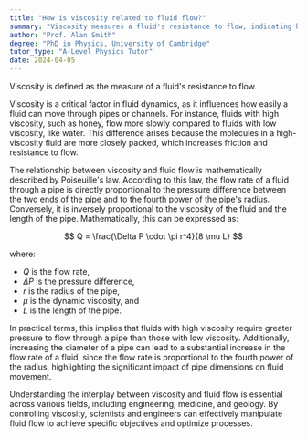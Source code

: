 ```yaml
---
title: "How is viscosity related to fluid flow?"
summary: "Viscosity measures a fluid's resistance to flow, indicating how easily it moves. Higher viscosity means greater resistance, while lower viscosity allows for easier flow."
author: "Prof. Alan Smith"
degree: "PhD in Physics, University of Cambridge"
tutor_type: "A-Level Physics Tutor"
date: 2024-04-05
---
```


Viscosity is defined as the measure of a fluid's resistance to flow.

Viscosity is a critical factor in fluid dynamics, as it influences how easily a fluid can move through pipes or channels. For instance, fluids with high viscosity, such as honey, flow more slowly compared to fluids with low viscosity, like water. This difference arises because the molecules in a high-viscosity fluid are more closely packed, which increases friction and resistance to flow.

The relationship between viscosity and fluid flow is mathematically described by Poiseuille's law. According to this law, the flow rate of a fluid through a pipe is directly proportional to the pressure difference between the two ends of the pipe and to the fourth power of the pipe's radius. Conversely, it is inversely proportional to the viscosity of the fluid and the length of the pipe. Mathematically, this can be expressed as:

$$
Q = \frac{\Delta P \cdot \pi r^4}{8 \mu L}
$$

where:
- $Q$ is the flow rate,
- $\Delta P$ is the pressure difference,
- $r$ is the radius of the pipe,
- $\mu$ is the dynamic viscosity, and
- $L$ is the length of the pipe.

In practical terms, this implies that fluids with high viscosity require greater pressure to flow through a pipe than those with low viscosity. Additionally, increasing the diameter of a pipe can lead to a substantial increase in the flow rate of a fluid, since the flow rate is proportional to the fourth power of the radius, highlighting the significant impact of pipe dimensions on fluid movement.

Understanding the interplay between viscosity and fluid flow is essential across various fields, including engineering, medicine, and geology. By controlling viscosity, scientists and engineers can effectively manipulate fluid flow to achieve specific objectives and optimize processes.
    